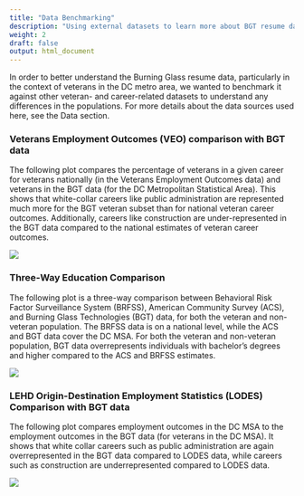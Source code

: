 ```yaml
---
title: "Data Benchmarking"
description: "Using external datasets to learn more about BGT resume data"
weight: 2
draft: false
output: html_document
---
```


In order to better understand the Burning Glass resume data, particularly in the context of veterans in the DC metro area, we wanted to benchmark it against other veteran- and career-related datasets to understand any differences in the populations. For more details about the data sources used here, see the Data section.

### Veterans Employment Outcomes (VEO) comparison with BGT data

The following plot compares the percentage of veterans in a given career for veterans nationally (in the Veterans Employment Outcomes data) and veterans in the BGT data (for the DC Metropolitan Statistical Area). This shows that white-collar careers like public administration are represented much more for the BGT veteran subset than for national veteran career outcomes. Additionally, careers like construction are under-represented in the BGT data compared to the national estimates of veteran career outcomes.

![](/findings/results-section-one_files/veo-bgt.png){style="display: block; margin-left: auto; margin-right: auto;"}

### Three-Way Education Comparison

The following plot is a three-way comparison between Behavioral Risk Factor Surveillance System (BRFSS), American Community Survey (ACS), and Burning Glass Technologies (BGT) data, for both the veteran and non-veteran population. The BRFSS data is on a national level, while the ACS and BGT data cover the DC MSA. For both the veteran and non-veteran population, BGT data overrepresents individuals with bachelor's degrees and higher compared to the ACS and BRFSS estimates.


![](/findings/results-section-one_files/brfss-acs-bgt.png){style="display: block; margin-left: auto; margin-right: auto;"}


### LEHD Origin-Destination Employment Statistics (LODES) Comparison with BGT data

The following plot compares employment outcomes in the DC MSA to the employment outcomes in the BGT data (for veterans in the DC MSA). It shows that white collar careers such as public administration are again overrepresented in the BGT data compared to LODES data, while careers such as construction are underrepresented compared to LODES data.

![](/findings/results-section-one_files/lodes-bgt.png){style="display: block; margin-left: auto; margin-right: auto;"}

